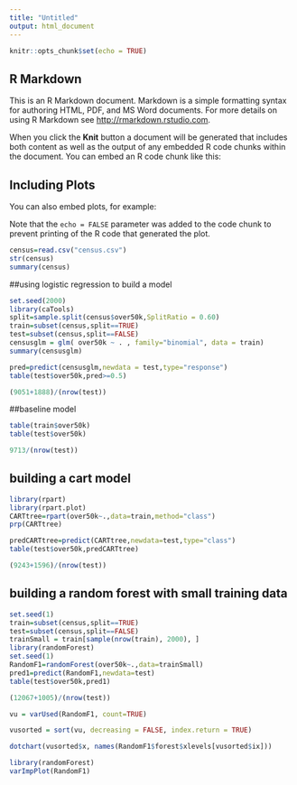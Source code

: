 ```yaml
---
title: "Untitled"
output: html_document
---
```


```r
knitr::opts_chunk$set(echo = TRUE)
```

## R Markdown

This is an R Markdown document. Markdown is a simple formatting syntax for authoring HTML, PDF, and MS Word documents. For more details on using R Markdown see <http://rmarkdown.rstudio.com>.

When you click the **Knit** button a document will be generated that includes both content as well as the output of any embedded R code chunks within the document. You can embed an R code chunk like this:



## Including Plots

You can also embed plots, for example:



Note that the `echo = FALSE` parameter was added to the code chunk to prevent printing of the R code that generated the plot.
```r
census=read.csv("census.csv")
str(census)
summary(census)
```
##using logistic regression to build a model
```r
set.seed(2000)
library(caTools)
split=sample.split(census$over50k,SplitRatio = 0.60)
train=subset(census,split==TRUE)
test=subset(census,split==FALSE)
censusglm = glm( over50k ~ . , family="binomial", data = train)
summary(censusglm)
```
```r
pred=predict(censusglm,newdata = test,type="response")
table(test$over50k,pred>=0.5)
```
```r
(9051+1888)/(nrow(test))
```
##baseline model 
```r
table(train$over50k)
table(test$over50k)
```
```r
9713/(nrow(test))
```
## building a cart model
```r
library(rpart)
library(rpart.plot)
CARTtree=rpart(over50k~.,data=train,method="class")
prp(CARTtree)
```
```r
predCARTtree=predict(CARTtree,newdata=test,type="class")
table(test$over50k,predCARTtree)
```
```r
(9243+1596)/(nrow(test))
```
## building a random forest with small training data
```r
set.seed(1)
train=subset(census,split==TRUE)
test=subset(census,split==FALSE)
trainSmall = train[sample(nrow(train), 2000), ]
library(randomForest)
set.seed(1)
RandomF1=randomForest(over50k~.,data=trainSmall)
pred1=predict(RandomF1,newdata=test)
table(test$over50k,pred1)
```
```r
(12067+1005)/(nrow(test))
```
```r
vu = varUsed(RandomF1, count=TRUE)

vusorted = sort(vu, decreasing = FALSE, index.return = TRUE)

dotchart(vusorted$x, names(RandomF1$forest$xlevels[vusorted$ix]))
```
```r
library(randomForest)
varImpPlot(RandomF1)
```

